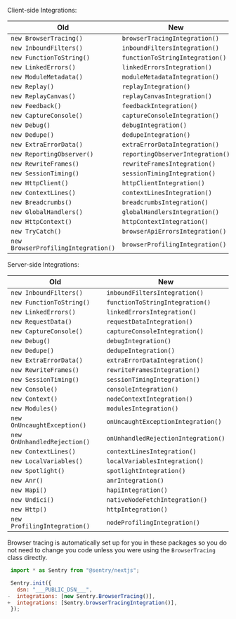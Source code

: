 <Include name="migration/javascript-v8/v7-deprecation/class-based-integrations" />

Client-side Integrations:

| Old                                 | New                              |
| ----------------------------------- | -------------------------------- |
| `new BrowserTracing()`              | `browserTracingIntegration()`    |
| `new InboundFilters()`              | `inboundFiltersIntegration()`    |
| `new FunctionToString()`            | `functionToStringIntegration()`  |
| `new LinkedErrors()`                | `linkedErrorsIntegration()`      |
| `new ModuleMetadata()`              | `moduleMetadataIntegration()`    |
| `new Replay()`                      | `replayIntegration()`            |
| `new ReplayCanvas()`                | `replayCanvasIntegration()`      |
| `new Feedback()`                    | `feedbackIntegration()`          |
| `new CaptureConsole()`              | `captureConsoleIntegration()`    |
| `new Debug()`                       | `debugIntegration()`             |
| `new Dedupe()`                      | `dedupeIntegration()`            |
| `new ExtraErrorData()`              | `extraErrorDataIntegration()`    |
| `new ReportingObserver()`           | `reportingObserverIntegration()` |
| `new RewriteFrames()`               | `rewriteFramesIntegration()`     |
| `new SessionTiming()`               | `sessionTimingIntegration()`     |
| `new HttpClient()`                  | `httpClientIntegration()`        |
| `new ContextLines()`                | `contextLinesIntegration()`      |
| `new Breadcrumbs()`                 | `breadcrumbsIntegration()`       |
| `new GlobalHandlers()`              | `globalHandlersIntegration()`    |
| `new HttpContext()`                 | `httpContextIntegration()`       |
| `new TryCatch()`                    | `browserApiErrorsIntegration()`  |
| `new BrowserProfilingIntegration()` | `browserProfilingIntegration()`  |

Server-side Integrations:

| Old                          | New                                 |
| ---------------------------- | ----------------------------------- |
| `new InboundFilters()`       | `inboundFiltersIntegration()`       |
| `new FunctionToString()`     | `functionToStringIntegration()`     |
| `new LinkedErrors()`         | `linkedErrorsIntegration()`         |
| `new RequestData()`          | `requestDataIntegration()`          |
| `new CaptureConsole()`       | `captureConsoleIntegration()`       |
| `new Debug()`                | `debugIntegration()`                |
| `new Dedupe()`               | `dedupeIntegration()`               |
| `new ExtraErrorData()`       | `extraErrorDataIntegration()`       |
| `new RewriteFrames()`        | `rewriteFramesIntegration()`        |
| `new SessionTiming()`        | `sessionTimingIntegration()`        |
| `new Console()`              | `consoleIntegration()`              |
| `new Context()`              | `nodeContextIntegration()`          |
| `new Modules()`              | `modulesIntegration()`              |
| `new OnUncaughtException()`  | `onUncaughtExceptionIntegration()`  |
| `new OnUnhandledRejection()` | `onUnhandledRejectionIntegration()` |
| `new ContextLines()`         | `contextLinesIntegration()`         |
| `new LocalVariables()`       | `localVariablesIntegration()`       |
| `new Spotlight()`            | `spotlightIntegration()`            |
| `new Anr()`                  | `anrIntegration()`                  |
| `new Hapi()`                 | `hapiIntegration()`                 |
| `new Undici()`               | `nativeNodeFetchIntegration()`      |
| `new Http()`                 | `httpIntegration()`                 |
| `new ProfilingIntegration()` | `nodeProfilingIntegration()`        |

<Include name="migration/javascript-v8/v7-deprecation/browser-tracing" />

Browser tracing is automatically set up for you in these packages so you do not need to change you code unless you were using the `BrowserTracing` class directly.

```JavaScript {filename:instrumentation-client.js} diff
 import * as Sentry from "@sentry/nextjs";

 Sentry.init({
   dsn: "___PUBLIC_DSN___",
-  integrations: [new Sentry.BrowserTracing()],
+  integrations: [Sentry.browserTracingIntegration()],
 });
```

<Include name="migration/javascript-v8/v7-deprecation/general" />

